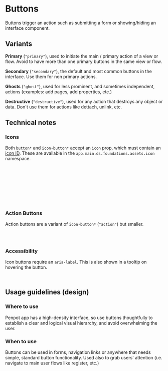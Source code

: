 
<Meta title="Buttons/Docs" />

# Buttons

Buttons trigger an action such as submitting a form or showing/hiding an interface component.

## Variants

**Primary** (`"primary"`), used to initiate the main / primary action of a view or flow. Avoid to have more than one primary buttons in the same view or flow.

<Canvas of={ButtonStories.Primary} />

**Secondary** (`"secondary"`), the default and most common buttons in the interface. Use them for non primary actions.

<Canvas of={ButtonStories.Secondary} />

**Ghosts** (`"ghost"`), used for less prominent, and sometimes independent, actions (examples: add pages, add properties, etc.)

<Canvas of={ButtonStories.Ghost} />

**Destructive** (`"destructive"`), used for any action that destroys any object or data. Don't use them for actions like dettach, unlink, etc.

<Canvas of={ButtonStories.Destructive} />

## Technical notes

### Icons

Both `button*` and `icon-button*` accept an `icon` prop, which must contain an [icon ID](../foundations/assets/icon.mdx).
These are available in the `app.main.ds.foundations.assets.icon` namespace.

```clj
(ns app.main.ui.foo
  (:require
   [app.main.ui.ds.foundations.assets.icon :as i]))
```

```clj
[:> button* {:icon i/effects} "Lorem ipsum"]
```

<Canvas of={ButtonStories.WithIcon} />

```clj
[:> icon-button* {:variant "primary"
                  :icon i/effects}]
```

<Canvas of={IconButtonStories.Primary} />

### Action Buttons

Action buttons are a variant of `icon-button*` (`"action"`) but smaller.

```clj
[:> icon-button* {:variant "action"
                  :icon i/effects}]
```

<Canvas of={IconButtonStories.Action} />

### Accessibility

Icon buttons require an `aria-label`. This is also shown in a tooltip on hovering the button.

```clj
[:> icon-button* {:icon i/effects :aria-label "Lorem ipsum"}]
```

<Canvas of={IconButtonStories.Default} />

## Usage guidelines (design)

### Where to use

Penpot app has a high-density interface, so use buttons thoughtfully to establish
a clear and logical visual hierarchy, and avoid overwhelming the user.

### When to use

Buttons can be used in forms, navigation links or anywhere that needs simple,
standard button functionality. Used also to grab users' attention (i.e. navigate
to main user flows like register, etc.)
